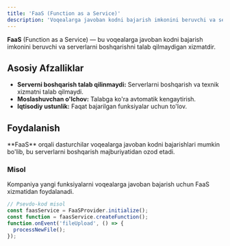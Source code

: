 ```yaml
---
title: 'FaaS (Function as a Service)'
description: 'Voqealarga javoban kodni bajarish imkonini beruvchi va serverlarni boshqarishni talab qilmaydigan xizmat.'
---
```


**FaaS** (Function as a Service) — bu voqealarga javoban kodni bajarish imkonini beruvchi va serverlarni boshqarishni talab qilmaydigan xizmatdir.

## Asosiy Afzalliklar

- **Serverni boshqarish talab qilinmaydi:** Serverlarni boshqarish va texnik xizmatni talab qilmaydi.
- **Moslashuvchan o'lchov:** Talabga ko'ra avtomatik kengaytirish.
- **Iqtisodiy ustunlik:** Faqat bajarilgan funksiyalar uchun to'lov.

## Foydalanish

<Callout>
  **FaaS** orqali dasturchilar voqealarga javoban kodni bajarishlari mumkin bo'lib, bu serverlarni boshqarish
  majburiyatidan ozod etadi.
</Callout>

### Misol

Kompaniya yangi funksiyalarni voqealarga javoban bajarish uchun FaaS xizmatidan foydalanadi.

```js
// Psevdo-kod misol
const faasService = FaaSProvider.initialize();
const function = faasService.createFunction();
function.onEvent('fileUpload', () => {
  processNewFile();
});
```
